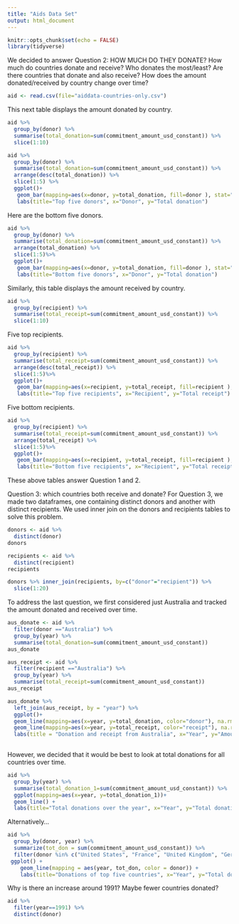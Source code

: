 ```yaml
---
title: "Aids Data Set"
output: html_document
---
```


```r
knitr::opts_chunk$set(echo = FALSE)
library(tidyverse)
```

We decided to answer Question 2: HOW MUCH DO THEY DONATE? How much do countries donate and receive? Who donates the most/least? Are there countries that donate and also receive? How does the amount donated/received by country change over time?

```r
aid <- read.csv(file="aiddata-countries-only.csv")
```

This next table displays the amount donated by country.

```r
aid %>%
  group_by(donor) %>%
  summarise(total_donation=sum(commitment_amount_usd_constant)) %>% 
  slice(1:10)
```

```r
aid %>%
  group_by(donor) %>%
  summarise(total_donation=sum(commitment_amount_usd_constant)) %>%
  arrange(desc(total_donation)) %>%
  slice(1:5) %>% 
  ggplot()+
   geom_bar(mapping=aes(x=donor, y=total_donation, fill=donor ), stat="identity") +
   labs(title="Top five donors", x="Donor", y="Total donation")
```

Here are the bottom five donors.

```r
aid %>%
  group_by(donor) %>%
  summarise(total_donation=sum(commitment_amount_usd_constant)) %>%
  arrange(total_donation) %>%
  slice(1:5)%>% 
  ggplot()+
   geom_bar(mapping=aes(x=donor, y=total_donation, fill=donor ), stat="identity") +
   labs(title="Bottom five donors", x="Donor", y="Total donation")
```

Similarly, this table displays the amount received by country.

```r
aid %>%
  group_by(recipient) %>%
  summarise(total_receipt=sum(commitment_amount_usd_constant)) %>% 
  slice(1:10)
```

Five top recipients.

```r
aid %>%
  group_by(recipient) %>%
  summarise(total_receipt=sum(commitment_amount_usd_constant)) %>%
  arrange(desc(total_receipt)) %>%
  slice(1:5)%>% 
  ggplot()+
   geom_bar(mapping=aes(x=recipient, y=total_receipt, fill=recipient ), stat="identity") +
   labs(title="Top five recipients", x="Recipient", y="Total receipt")
```

Five bottom recipients.

```r
aid %>%
  group_by(recipient) %>%
  summarise(total_receipt=sum(commitment_amount_usd_constant)) %>%
  arrange(total_receipt) %>%
  slice(1:5)%>% 
  ggplot()+
   geom_bar(mapping=aes(x=recipient, y=total_receipt, fill=recipient ), stat="identity") +
   labs(title="Bottom five recipients", x="Recipient", y="Total receipt")
```

These above tables answer Question 1 and 2. 

Question 3: which countries both receive and donate?
For Question 3, we made two dataframes, one containing distinct donors and another with distinct recipients. We used inner join on the donors and recipients tables to solve this problem.

```r
donors <- aid %>%
  distinct(donor)
donors
```

```r
recipients <- aid %>%
  distinct(recipient)
recipients
```


```r
donors %>% inner_join(recipients, by=c("donor"="recipient")) %>% 
  slice(1:20)
```

To address the last question, we first considered just Australia and tracked the amount donated and received over time.

```r
aus_donate <- aid %>%
  filter(donor =="Australia") %>%
  group_by(year) %>%
  summarise(total_donation=sum(commitment_amount_usd_constant))
aus_donate
```

```r
aus_receipt <- aid %>%
  filter(recipient =="Australia") %>%
  group_by(year) %>%
  summarise(total_receipt=sum(commitment_amount_usd_constant))
aus_receipt
```

```r
aus_donate %>% 
  left_join(aus_receipt, by = "year") %>%
  ggplot()+
  geom_line(mapping=aes(x=year, y=total_donation, color="donor"), na.rm=TRUE)+
  geom_line(mapping=aes(x=year, y=total_receipt, color="receipt"), na.rm=TRUE) +
  labs(title = "Donation and receipt from Australia", x="Year", y="Amount") 
  
```

However, we decided that it would be best to look at total donations for all countries over time.

```r
aid %>%
  group_by(year) %>%
  summarise(total_donation_1=sum(commitment_amount_usd_constant)) %>%
  ggplot(mapping=aes(x=year, y=total_donation_1))+
  geom_line() +
  labs(title="Total donations over the year", x="Year", y="Total donation")
```

Alternatively...

```r
aid %>%
  group_by(donor, year) %>%
  summarize(tot_don = sum(commitment_amount_usd_constant)) %>%
  filter(donor %in% c("United States", "France", "United Kingdom", "Germany", "Japan")) %>%
 ggplot() +
    geom_line(mapping = aes(year, tot_don, color = donor)) +
    labs(title="Donations of top five countries", x="Year", y="Total donation")
```

Why is there an increase around 1991? Maybe fewer countries donated?

```r
aid %>%
  filter(year==1991) %>%
  distinct(donor)
```
